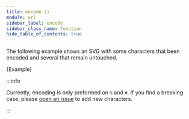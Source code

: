 ```yaml
---
title: encode ()
module: url
sidebar_label: encode
sidebar_class_name: function
hide_table_of_contents: true
---
```


<FieldDetails />

The following example shows an SVG with some characters that been encoded and several that remain untouched.

<p id="encode-example-v2"></p>

<CodeBlock className="language-scss" highlightKeywords="url.encode">
  {Example}
</CodeBlock>

:::info

Currently, encoding is only preformed on `%` and `#`. If you find a breaking case, please [open an issue](https://github.com/roydukkey/sass-fairy/issues/new) to add new characters.

:::
